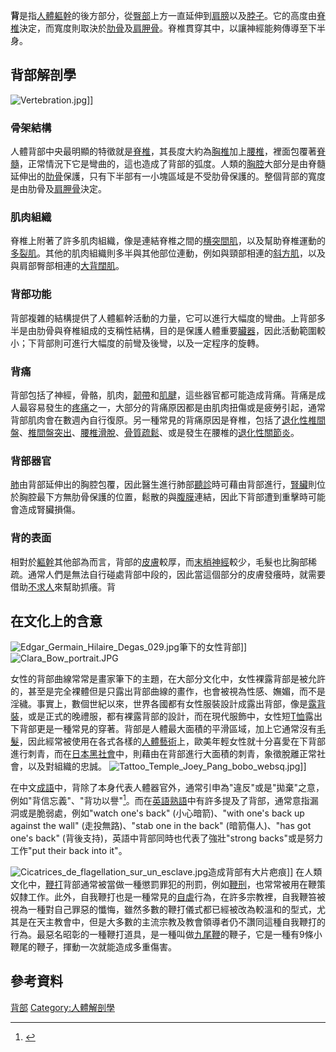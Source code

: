 {{Refimprove|time=2018-02-19T05:10:37+00:00}}
{{Expand|time=2018-02-19T05:10:37+00:00}}
{{Infobox anatomy
| Name        = 人背
| Latin       = dorsum humanum
| Image       = Surface_anatomy_of_the_back-Gray-zh.png
| Caption     = 人體背部圖 
| Image2      = Gray204.png
| Caption2    = 從背部觀察胸骨及肩骨
| Precursor   =
| System      =
| Artery      =
| Vein        =
| Nerve       =
| Lymph       =
<!--
| GraySubject = 281
| GrayPage    = 1303
-->
}}
'''背'''是指[[人體|人體]][[軀幹|軀幹]]的後方部分，從[[臀部|臀部]]上方一直延伸到[[肩膀|肩膀]]以及[[脖子|脖子]]。它的高度由[[脊椎|脊椎]]決定，而寬度則取決於[[肋骨|肋骨]]及[[肩胛骨|肩胛骨]]。脊椎貫穿其中，以讓神經能夠傳導至下半身。

==背部解剖學==
[[File:Vertebration.jpg|thumb]]]]
===骨架結構===
人體背部中央最明顯的特徵就是[[脊椎|脊椎]]，其長度大約為[[胸椎|胸椎]]加上[[腰椎|腰椎]]，裡面包覆著[[脊髓|脊髓]]，正常情況下它是彎曲的，這也造成了背部的弧度。人類的[[胸腔|胸腔]]大部分是由脊髓延伸出的[[肋骨|肋骨]]保護，只有下半部有一小塊區域是不受肋骨保護的。整個背部的寬度是由肋骨及[[肩胛骨|肩胛骨]]決定。

===肌肉組織===
脊椎上附著了許多肌肉組織，像是連結脊椎之間的[[横突間肌|横突間肌]]，以及幫助脊椎運動的[[多裂肌|多裂肌]]。其他的肌肉組織則多半與其他部位連動，例如與頸部相連的[[斜方肌|斜方肌]]，以及與肩部臀部相連的[[大背闊肌|大背闊肌]]。

===背部功能===
背部複雜的結構提供了人體軀幹活動的力量，它可以進行大幅度的彎曲。上背部多半是由肋骨與脊椎組成的支稱性結構，目的是保護人體重要[[臟器|臟器]]，因此活動範圍較小；下背部則可進行大幅度的前彎及後彎，以及一定程序的旋轉。

===背痛===
{{Main|背痛}}

背部包括了神經，骨骼，肌肉，[[韌帶|韌帶]]和[[肌腱|肌腱]]，這些器官都可能造成背痛。背痛是成人最容易發生的[[疼痛|疼痛]]之一，大部分的背痛原因都是由肌肉扭傷或是疲勞引起，通常背部肌肉會在數週內自行復原。另一種常見的背痛原因是脊椎，包括了[[退化性椎間盤|退化性椎間盤]]、[[椎間盤突出|椎間盤突出]]、[[腰椎滑脫|腰椎滑脫]]、[[骨質疏鬆|骨質疏鬆]]、或是發生在腰椎的[[退化性關節炎|退化性關節炎]]。

===背部器官===
[[肺|肺]]由背部延伸出的胸腔包覆，因此醫生進行肺部[[聽診|聽診]]時可藉由背部進行，[[腎臟|腎臟]]則位於胸腔最下方無肋骨保護的位置，鬆散的與[[腹膜|腹膜]]連結，因此下背部遭到重擊時可能會造成腎臟損傷。

===背的表面===
相對於[[軀幹|軀幹]]其他部為而言，背部的[[皮膚|皮膚]]較厚，而[[末梢神經|末梢神經]]較少，毛髮也比胸部稀疏。通常人們是無法自行碰處背部中段的，因此當這個部分的皮膚發癢時，就需要借助[[不求人|不求人]]來幫助抓癢。背

==在文化上的含意==
[[File:Edgar_Germain_Hilaire_Degas_029.jpg|thumb]]筆下的女性背部]]
[[File:Clara_Bow_portrait.JPG|thumb]]

女性的背部曲線常常是畫家筆下的主題，在大部分文化中，女性裸露背部是被允許的，甚至是完全裸體但是只露出背部曲線的畫作，也會被視為性感、嫵媚，而不是淫穢。事實上，數個世紀以來，世界各國都有女性服裝設計成露出背部，像是[[露背裝|露背裝]]，或是正式的晚禮服，都有裸露背部的設計，而在現代服飾中，女性短[[T恤|T恤]]露出下背部更是一種常見的穿著。背部是人體最大面積的平滑區域，加上它通常沒有[[毛髮|毛髮]]，因此經常被使用在各式各樣的[[人體藝術|人體藝術]]上，歐美年輕女性就十分喜愛在下背部進行刺青，而在[[日本黑社會|日本黑社會]]中，則藉由在背部進行大面積的刺青，象徵脫離正常社會，以及對組織的忠誠。
[[File:Tattoo_Temple_Joey_Pang_bobo_websq.jpg|thumb]]]]

在中文[[成語|成語]]中，背除了本身代表人體器官外，通常引申為"違反"或是"拋棄"之意，例如"背信忘義"、"背功以譽"<ref name="text">{{cite web|url=http://dict.revised.moe.edu.tw/cgi-bin/newDict/dict.sh?cond=%ADI&pieceLen=50&fld=1&cat=&ukey=-1426308014&serial=1&recNo=9&op=f&imgFont=1|publisher=台灣教育部|title=教育部重編國語辭典|accessdate=2011-06-12}}{{dead link|date=2018年4月 |bot=InternetArchiveBot |fix-attempted=yes }}</ref>。而在[[英語|英語]][[熟語|熟語]]中有許多提及了背部，通常意指漏洞或是脆弱處，例如"watch one's back" (小心暗箭)、"with one's back up against the wall" (走投無路)、"stab one in the back" (暗箭傷人)、"has got one's back" (背後支持)，英語中背部同時也代表了強壯"strong backs"或是努力工作"put their back into it"。

[[File:Cicatrices_de_flagellation_sur_un_esclave.jpg|thumb]]造成背部有大片疤痕]]
在人類文化中，[[鞭打|鞭打]]背部通常被當做一種懲罰罪犯的刑罰，例如[[鞭刑|鞭刑]]，也常常被用在鞭策奴隸工作。此外，自我鞭打也是一種常見的[[自虐|自虐]]行為，在許多宗教裡，自我鞭笞被視為一種對自己罪惡的懺悔，雖然多數的鞭打儀式都已經被改為較溫和的型式，尤其是在天主教會中，但是大多數的主流宗教及教會領導者仍不讚同這種自我鞭打的行為。最惡名昭彰的一種鞭打道具，是一種叫做[[九尾鞭|九尾鞭]]的鞭子，它是一種有9條小鞭尾的鞭子，揮動一次就能造成多重傷害。

==參考資料==
{{Reflist}}

{{Commons category|Human backs}}

{{DEFAULTSORT:Human Back}}
[[Category:背部|]]
[[Category:人體解剖學|Category:人體解剖學]]

{{人体解剖学}}